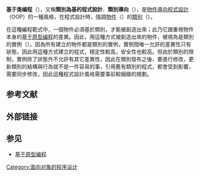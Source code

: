{{NoteTA
|G1 = IT
}}
{{编程范式}}

'''基于类编程'''（{{lang-en|class-based programming}}），又稱'''類別為基的程式設計'''、'''類別導向'''（{{lang|en|class-orientation}}），是[[物件導向程式設計|物件導向程式設計]]（OOP）的一種風格，在程式設計時，強調[[物件|物件]]（{{lang|en|object}}）的[[类_(计算机科学)|類別]]（{{lang|en|class}}）。

在這種編程範式中，一個物件必須基於類別，才能被創造出來；此乃它跟重視物件本身的[[基于原型编程|基于原型编程]]的差異。因此，用這種方式被創造出來的物件，被視為是類別的實例（{{lang|en|instance}}）。因為所有建立的物件都是類別的實例，實例間唯一允許的差異性只有狀態，因此用這種方式建立的程式，穩定性較高，安全性也較高。但由於類別的限制，實例除了狀態外不允許有其它差異性，因此在類別發布之後，要進行修改，更新類別的結構與行為就不是一件容易的事，引用舊有類別的程式，都會受到影響，需要同步修改，因此這種程式設計風格需要事前較細緻的規劃。

== 参考文献 ==
{{Reflist}}

== 外部链接 ==

== 参见 ==
* [[基于原型编程|基于原型编程]]

{{编程语言类别}}

{{DEFAULTSORT:Class-based programming}}
[[Category:面向对象的程序设计|Category:面向对象的程序设计]]